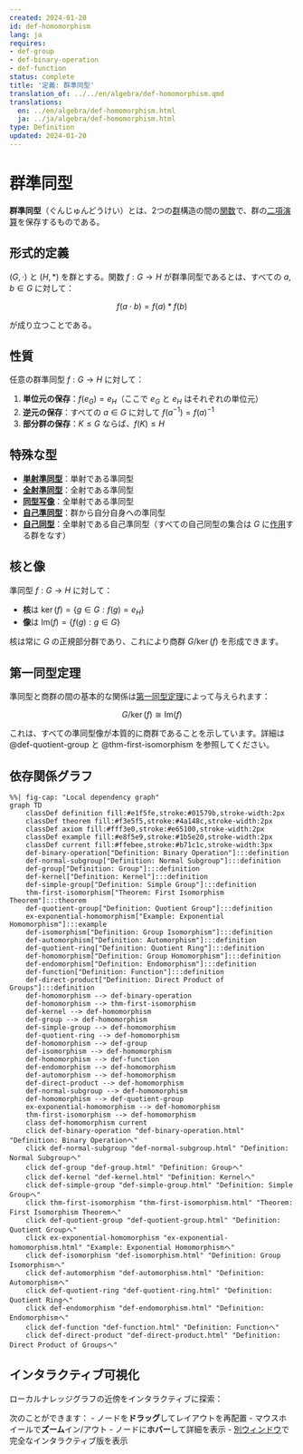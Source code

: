 ```yaml
---
created: 2024-01-20
id: def-homomorphism
lang: ja
requires:
- def-group
- def-binary-operation
- def-function
status: complete
title: '定義: 群準同型'
translation_of: ../../en/algebra/def-homomorphism.qmd
translations:
  en: ../en/algebra/def-homomorphism.html
  ja: ../ja/algebra/def-homomorphism.html
type: Definition
updated: 2024-01-20
---
```


# 群準同型 {#def-homomorphism}

**群準同型**（ぐんじゅんどうけい）とは、2つの[群](def-group.qmd)構造の間の[関数](../logic-set-theory/def-function.qmd)で、群の[二項演算](def-binary-operation.qmd)を保存するものである。

## 形式的定義

$(G, \cdot)$ と $(H, *)$ を群とする。関数 $f: G \to H$ が群準同型であるとは、すべての $a, b \in G$ に対して：

$$f(a \cdot b) = f(a) * f(b)$$

が成り立つことである。

## 性質

任意の群準同型 $f: G \to H$ に対して：

1. **単位元の保存**：$f(e_G) = e_H$（ここで $e_G$ と $e_H$ はそれぞれの単位元）
2. **逆元の保存**：すべての $a \in G$ に対して $f(a^{-1}) = f(a)^{-1}$
3. **部分群の保存**：$K \leq G$ ならば、$f(K) \leq H$

## 特殊な型

- **[単射準同型](../category-theory/def-monomorphism.qmd)**：単射である準同型
- **[全射準同型](../category-theory/def-epimorphism.qmd)**：全射である準同型
- **[同型写像](def-isomorphism.qmd)**：全単射である準同型
- **[自己準同型](def-endomorphism.qmd)**：群から自分自身への準同型
- **[自己同型](def-automorphism.qmd)**：全単射である自己準同型（すべての自己同型の集合は $G$ に[作用](def-group-action.qmd)する群をなす）

## 核と像

準同型 $f: G \to H$ に対して：

- **核**は $\ker(f) = \{g \in G : f(g) = e_H\}$
- **像**は $\text{Im}(f) = \{f(g) : g \in G\}$

核は常に $G$ の正規部分群であり、これにより商群 $G/\ker(f)$ を形成できます。

## 第一同型定理

準同型と商群の間の基本的な関係は[第一同型定理](thm-first-isomorphism.qmd)によって与えられます：

$$G/\ker(f) \cong \text{Im}(f)$$

これは、すべての準同型像が本質的に商群であることを示しています。詳細は @def-quotient-group と @thm-first-isomorphism を参照してください。

## 依存関係グラフ

```mermaid
%%| fig-cap: "Local dependency graph"
graph TD
    classDef definition fill:#e1f5fe,stroke:#01579b,stroke-width:2px
    classDef theorem fill:#f3e5f5,stroke:#4a148c,stroke-width:2px
    classDef axiom fill:#fff3e0,stroke:#e65100,stroke-width:2px
    classDef example fill:#e8f5e9,stroke:#1b5e20,stroke-width:2px
    classDef current fill:#ffebee,stroke:#b71c1c,stroke-width:3px
    def-binary-operation["Definition: Binary Operation"]:::definition
    def-normal-subgroup["Definition: Normal Subgroup"]:::definition
    def-group["Definition: Group"]:::definition
    def-kernel["Definition: Kernel"]:::definition
    def-simple-group["Definition: Simple Group"]:::definition
    thm-first-isomorphism["Theorem: First Isomorphism Theorem"]:::theorem
    def-quotient-group["Definition: Quotient Group"]:::definition
    ex-exponential-homomorphism["Example: Exponential Homomorphism"]:::example
    def-isomorphism["Definition: Group Isomorphism"]:::definition
    def-automorphism["Definition: Automorphism"]:::definition
    def-quotient-ring["Definition: Quotient Ring"]:::definition
    def-homomorphism["Definition: Group Homomorphism"]:::definition
    def-endomorphism["Definition: Endomorphism"]:::definition
    def-function["Definition: Function"]:::definition
    def-direct-product["Definition: Direct Product of Groups"]:::definition
    def-homomorphism --> def-binary-operation
    def-homomorphism --> thm-first-isomorphism
    def-kernel --> def-homomorphism
    def-group --> def-homomorphism
    def-simple-group --> def-homomorphism
    def-quotient-ring --> def-homomorphism
    def-homomorphism --> def-group
    def-isomorphism --> def-homomorphism
    def-homomorphism --> def-function
    def-endomorphism --> def-homomorphism
    def-automorphism --> def-homomorphism
    def-direct-product --> def-homomorphism
    def-normal-subgroup --> def-homomorphism
    def-homomorphism --> def-quotient-group
    ex-exponential-homomorphism --> def-homomorphism
    thm-first-isomorphism --> def-homomorphism
    class def-homomorphism current
    click def-binary-operation "def-binary-operation.html" "Definition: Binary Operationへ"
    click def-normal-subgroup "def-normal-subgroup.html" "Definition: Normal Subgroupへ"
    click def-group "def-group.html" "Definition: Groupへ"
    click def-kernel "def-kernel.html" "Definition: Kernelへ"
    click def-simple-group "def-simple-group.html" "Definition: Simple Groupへ"
    click thm-first-isomorphism "thm-first-isomorphism.html" "Theorem: First Isomorphism Theoremへ"
    click def-quotient-group "def-quotient-group.html" "Definition: Quotient Groupへ"
    click ex-exponential-homomorphism "ex-exponential-homomorphism.html" "Example: Exponential Homomorphismへ"
    click def-isomorphism "def-isomorphism.html" "Definition: Group Isomorphismへ"
    click def-automorphism "def-automorphism.html" "Definition: Automorphismへ"
    click def-quotient-ring "def-quotient-ring.html" "Definition: Quotient Ringへ"
    click def-endomorphism "def-endomorphism.html" "Definition: Endomorphismへ"
    click def-function "def-function.html" "Definition: Functionへ"
    click def-direct-product "def-direct-product.html" "Definition: Direct Product of Groupsへ"
```

## インタラクティブ可視化

ローカルナレッジグラフの近傍をインタラクティブに探索：

::: {.graph-viz data-id="def-homomorphism" data-width="700" data-height="500"}
:::

次のことができます：
- ノードを**ドラッグ**してレイアウトを再配置
- マウスホイールで**ズーム**イン/アウト
- ノードに**ホバー**して詳細を表示
- [別ウィンドウ](../../output/interactive/def-homomorphism.html){target="_blank"}で完全なインタラクティブ版を表示
